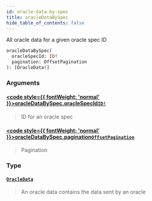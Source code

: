 ```yaml
---
id: oracle-data-by-spec
title: oracleDataBySpec
hide_table_of_contents: false
---
```








All oracle data for a given oracle spec ID

```graphql
oracleDataBySpec(
  oracleSpecId: ID!
  pagination: OffsetPagination
): [OracleData!]
```


### Arguments

#### [<code style={{ fontWeight: 'normal' }}>oracleDataBySpec.<b>oracleSpecId</b></code>](#)<Bullet />[`ID!`](/testnet/api/graphql/scalars/id) <Badge class="secondary" text="non-null"/> <Badge class="secondary" text="scalar"/>
> ID for an oracle spec
> 

#### [<code style={{ fontWeight: 'normal' }}>oracleDataBySpec.<b>pagination</b></code>](#)<Bullet />[`OffsetPagination`](/testnet/api/graphql/inputs/offset-pagination) <Badge class="secondary" text="input"/>
> Pagination
> 

### Type

#### [`OracleData`](/testnet/api/graphql/objects/oracle-data) <Badge class="secondary" text="object"/>
> An oracle data contains the data sent by an oracle
> 





